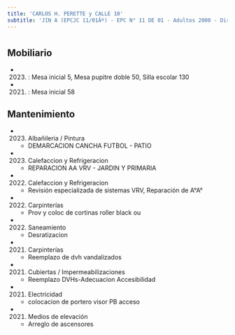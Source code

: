 ```yaml
---
title: 'CARLOS H. PERETTE y CALLE 10'
subtitle: 'JIN A (EPCJC 11/01Âº) - EPC N° 11 DE 01 - Adultos 2000 - Dirección General de Educación de Gestión Privada'
---
```


#


## Mobiliario

*  (2023) : Mesa inicial 5, Mesa pupitre doble 50, Silla escolar 130 

*  (2021) : Mesa inicial 58 





## Mantenimiento

*  (2023) Albañileria / Pintura 
    + DEMARCACION CANCHA FUTBOL - PATIO

*  (2023) Calefaccion y Refrigeracion 
    + REPARACION AA VRV - JARDIN Y PRIMARIA

*  (2022) Calefaccion y Refrigeracion 
    + Revisión especializada de sistemas VRV, Reparación de A°A°

*  (2022) Carpinterías 
    + Prov y coloc de cortinas roller black ou

*  (2022) Saneamiento 
    + Desratizacion

*  (2021) Carpinterías 
    + Reemplazo de dvh vandalizados

*  (2021) Cubiertas / Impermeabilizaciones 
    + Reemplazo DVHs-Adecuacion Accesibilidad

*  (2021) Electricidad 
    + colocacion de portero visor PB acceso

*  (2021) Medios de elevación 
    + Arreglo de ascensores



